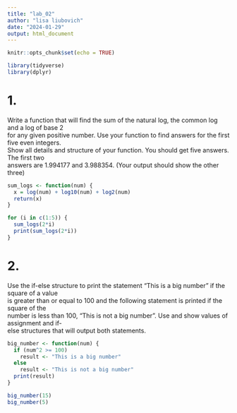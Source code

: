 ```yaml
---
title: "lab_02"
author: "lisa liubovich"
date: "2024-01-29"
output: html_document
---
```


```r
knitr::opts_chunk$set(echo = TRUE)
```

```r
library(tidyverse)
library(dplyr)
```

# 1.

Write a function that will find the sum of the natural log, the common log and a log of base 2\
for any given positive number. Use your function to find answers for the first five even integers.\
Show all details and structure of your function. You should get five answers. The first two\
answers are 1.994177 and 3.988354. (Your output should show the other three)

```r
sum_logs <- function(num) {
  x = log(num) + log10(num) + log2(num)
  return(x)
}

for (i in c(1:5)) {
  sum_logs(2*i)
  print(sum_logs(2*i))
}


```

# 2.

Use the if-else structure to print the statement "This is a big number" if the square of a value\
is greater than or equal to 100 and the following statement is printed if the square of the\
number is less than 100, "This is not a big number". Use and show values of assignment and if-\
else structures that will output both statements.

```r
big_number <- function(num) {
  if (num^2 >= 100)
    result <- "This is a big number"
  else
    result <- "This is not a big number"
  print(result)
}

big_number(15)
big_number(5)
```

# 
